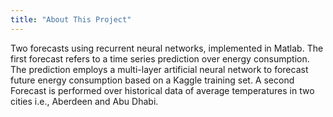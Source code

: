```yaml
---
title: "About This Project"
---
```


Two forecasts using recurrent neural networks, implemented in Matlab. The first forecast refers to a time series prediction over energy consumption. The prediction employs a multi-layer artificial neural network to forecast future energy consumption based on a Kaggle training set. A second Forecast is performed over historical data of average temperatures in two cities i.e., Aberdeen and Abu Dhabi.

